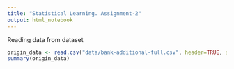 ```yaml
---
title: "Statistical Learning. Assignment-2"
output: html_notebook
---
```

Reading data from dataset
```r
origin_data <- read.csv("data/bank-additional-full.csv", header=TRUE, sep=";")
summary(origin_data)
```

